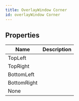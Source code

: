 ```yaml
---
title: OverlayWindow Corner
id: overlayWindow Corner
---
```


## Properties

| Name | Description |
| - | - |
| TopLeft |  |
| TopRight |  |
| BottomLeft |  |
| BottomRight |  |
| None |  |
